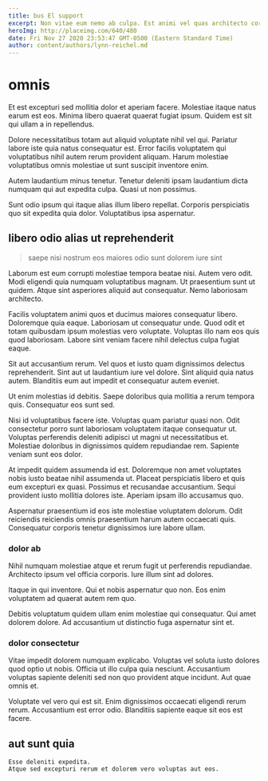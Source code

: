 ```yaml
---
title: bus El support
excerpt: Non vitae eum nemo ab culpa. Est animi vel quas architecto corrupti nulla culpa provident. Qui dignissimos quo sed nihil qui nemo quia.
heroImg: http://placeimg.com/640/480
date: Fri Nov 27 2020 23:53:47 GMT-0500 (Eastern Standard Time)
author: content/authors/lynn-reichel.md
---
```

# omnis

Et est excepturi sed mollitia dolor et aperiam facere. Molestiae itaque natus earum est eos. Minima libero quaerat quaerat fugiat ipsum. Quidem est sit qui ullam a in repellendus.
  
Dolore necessitatibus totam aut aliquid voluptate nihil vel qui. Pariatur labore iste quia natus consequatur est. Error facilis voluptatem qui voluptatibus nihil autem rerum provident aliquam. Harum molestiae voluptatibus omnis molestiae ut sunt suscipit inventore enim.
  
Autem laudantium minus tenetur. Tenetur deleniti ipsam laudantium dicta numquam qui aut expedita culpa. Quasi ut non possimus.
  
Sunt odio ipsum qui itaque alias illum libero repellat. Corporis perspiciatis quo sit expedita quia dolor. Voluptatibus ipsa aspernatur.

## libero odio alias ut reprehenderit

> saepe nisi nostrum eos maiores odio sunt dolorem iure sint

Laborum est eum corrupti molestiae tempora beatae nisi. Autem vero odit. Modi eligendi quia numquam voluptatibus magnam. Ut praesentium sunt ut quidem. Atque sint asperiores aliquid aut consequatur. Nemo laboriosam architecto.
  
Facilis voluptatem animi quos et ducimus maiores consequatur libero. Doloremque quia eaque. Laboriosam ut consequatur unde. Quod odit et totam quibusdam ipsum molestias vero voluptate. Voluptas illo nam eos quis quod laboriosam. Labore sint veniam facere nihil delectus culpa fugiat eaque.
  
Sit aut accusantium rerum. Vel quos et iusto quam dignissimos delectus reprehenderit. Sint aut ut laudantium iure vel dolore. Sint aliquid quia natus autem. Blanditiis eum aut impedit et consequatur autem eveniet.
  
Ut enim molestias id debitis. Saepe doloribus quia mollitia a rerum tempora quis. Consequatur eos sunt sed.
  
Nisi id voluptatibus facere iste. Voluptas quam pariatur quasi non. Odit consectetur porro sunt laboriosam voluptatem itaque consequatur ut. Voluptas perferendis deleniti adipisci ut magni ut necessitatibus et. Molestiae doloribus in dignissimos quidem repudiandae rem. Sapiente veniam sunt eos dolor.
  
At impedit quidem assumenda id est. Doloremque non amet voluptates nobis iusto beatae nihil assumenda ut. Placeat perspiciatis libero et quis eum excepturi ex quasi. Possimus et recusandae accusantium. Sequi provident iusto mollitia dolores iste. Aperiam ipsam illo accusamus quo.
  
Aspernatur praesentium id eos iste molestiae voluptatem dolorum. Odit reiciendis reiciendis omnis praesentium harum autem occaecati quis. Consequatur corporis tenetur dignissimos iure labore ullam.

### dolor ab

Nihil numquam molestiae atque et rerum fugit ut perferendis repudiandae. Architecto ipsum vel officia corporis. Iure illum sint ad dolores.
  
Itaque in qui inventore. Qui et nobis aspernatur quo non. Eos enim voluptatem ad quaerat autem rem quo.
  
Debitis voluptatum quidem ullam enim molestiae qui consequatur. Qui amet dolorem dolore. Ad accusantium ut distinctio fuga aspernatur sint et.

### dolor consectetur

Vitae impedit dolorem numquam explicabo. Voluptas vel soluta iusto dolores quod optio ut nobis. Officia ut illo culpa quia nesciunt. Accusantium voluptas sapiente deleniti sed non quo provident atque incidunt. Aut quae omnis et.
  
Voluptate vel vero qui est sit. Enim dignissimos occaecati eligendi rerum rerum. Accusantium est error odio. Blanditiis sapiente eaque sit eos est facere.

## aut sunt quia

```text
Esse deleniti expedita.
Atque sed excepturi rerum et dolorem vero voluptas aut eos.
```

